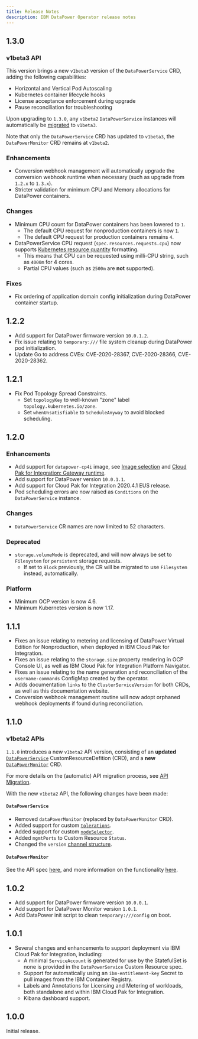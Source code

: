 ```yaml
---
title: Release Notes
description: IBM DataPower Operator release notes
---
```


## 1.3.0

### v1beta3 API

This version brings a new `v1beta3` version of the `DataPowerService` CRD, adding the following capabilities:

- Horizontal and Vertical Pod Autoscaling
- Kubernetes container lifecycle hooks
- License acceptance enforcement during upgrade
- Pause reconciliation for troubleshooting

Upon upgrading to `1.3.0`, any `v1beta2` `DataPowerService` instances will automatically be [migrated](/features/api-migration#v1beta3-migration) to `v1beta3`.

Note that only the `DataPowerService` CRD has updated to `v1beta3`, the `DataPowerMonitor` CRD remains at `v1beta2`.

### Enhancements

- Conversion webhook management will automatically upgrade the conversion webhook runtime when necessary (such as upgrade from `1.2.x` to `1.3.x`).
- Stricter validation for minimum CPU and Memory allocations for DataPower containers.

### Changes

- Minimum CPU count for DataPower containers has been lowered to `1`.
  - The default CPU request for nonproduction containers is now `1`.
  - The default CPU request for production containers remains `4`.
- DataPowerService CPU request (`spec.resources.requests.cpu`) now supports [Kubernetes resource quantity](https://kubernetes.io/docs/concepts/configuration/manage-resources-containers/#resource-units-in-kubernetes) formatting.
  - This means that CPU can be requested using milli-CPU string, such as `4000m` for 4 cores.
  - Partial CPU values (such as `2500m` are **not** supported).

### Fixes

- Fix ordering of application domain config initialization during DataPower container startup.

## 1.2.2

- Add support for DataPower firmware version `10.0.1.2`.
- Fix issue relating to `temporary:///` file system cleanup during DataPower pod initialization.
- Update Go to address CVEs: CVE-2020-28367, CVE-2020-28366, CVE-2020-28362.

## 1.2.1

- Fix Pod Topology Spread Constraints.
  - Set `topologyKey` to well-known "zone" label `topology.kubernetes.io/zone`.
  - Set `whenUnsatisfiable` to `ScheduleAnyway` to avoid blocked scheduling.

## 1.2.0

### Enhancements

- Add support for `datapower-cp4i` image, see [Image selection](/features/entitled-registry#image-selection) and [Cloud Pak for Integration: Gateway runtime](https://www.ibm.com/support/knowledgecenter/SS9H2Y_10.0/com.ibm.dp.doc/icp4i.html).
- Add support for DataPower version `10.0.1.1`.
- Add support for Cloud Pak for Integration 2020.4.1 EUS release.
- Pod scheduling errors are now raised as `Conditions` on the `DataPowerService` instance.

### Changes

- `DataPowerService` CR names are now limited to 52 characters.

### Deprecated

- `storage.volumeMode` is deprecated, and will now always be set to `Filesystem` for `persistent` storage requests.
  - If set to `Block` previously, the CR will be migrated to use `Filesystem` instead, automatically.

### Platform

- Minimum OCP version is now 4.6.
- Minimum Kubernetes version is now 1.17.

## 1.1.1

- Fixes an issue relating to metering and licensing of DataPower Virtual Edition for Nonproduction, when deployed in IBM Cloud Pak for Integration.
- Fixes an issue relating to the `storage.size` property rendering in OCP Console UI, as well as IBM Cloud Pak for Integration Platform Navigator.
- Fixes an issue relating to the name generation and reconciliation of the `username-commands` ConfigMap created by the operator.
- Adds documentation `links` to the `ClusterServiceVersion` for both CRDs, as well as this documentation website.
- Conversion webhook management routine will now adopt orphaned webhook deployments if found during reconciliation.

## 1.1.0

### v1beta2 APIs

`1.1.0` introduces a new `v1beta2` API version, consisting of an **updated** [`DataPowerService`](/apis/datapowerservice/v1beta2) CustomResourceDefition (CRD), and a **new** [`DataPowerMonitor`](/apis/datapowermonitor/v1beta2) CRD.

For more details on the (automatic) API migration process, see [API Migration](/features/api-migration).

With the new `v1beta2` API, the following changes have been made:

#### `DataPowerService`

- Removed `dataPowerMonitor` (replaced by `DataPowerMonitor` CRD).
- Added support for custom [`tolerations`](/apis/datapowerservice/v1beta2#tolerations).
- Added support for custom [`nodeSelector`](/apis/datapowerservice/v1beta2#nodeselector).
- Added `mgmtPorts` to Custom Resource `Status`.
- Changed the `version` [channel structure](/apis/datapowerservice/v1beta2#available-channels).

#### `DataPowerMonitor`

See the API spec [here](/apis/datapowermonitor/v1beta2), and more information on the functionality [here](/features/monitor).

## 1.0.2

- Add support for DataPower firmware version `10.0.0.1`.
- Add support for DataPower Monitor version `1.0.1`.
- Add DataPower init script to clean `temporary:///config` on boot.

## 1.0.1

- Several changes and enhancements to support deployment via IBM Cloud Pak for Integration, including:
  - A minimal `ServiceAccount` is generated for use by the StatefulSet is none is provided in the `DataPowerService` Custom Resource spec.
  - Support for automatically using an `ibm-entitlement-key` Secret to pull images from the IBM Container Registry.
  - Labels and Annotations for Licensing and Metering of workloads, both standalone and within IBM Cloud Pak for Integration.
  - Kibana dashboard support.

## 1.0.0

Initial release.
